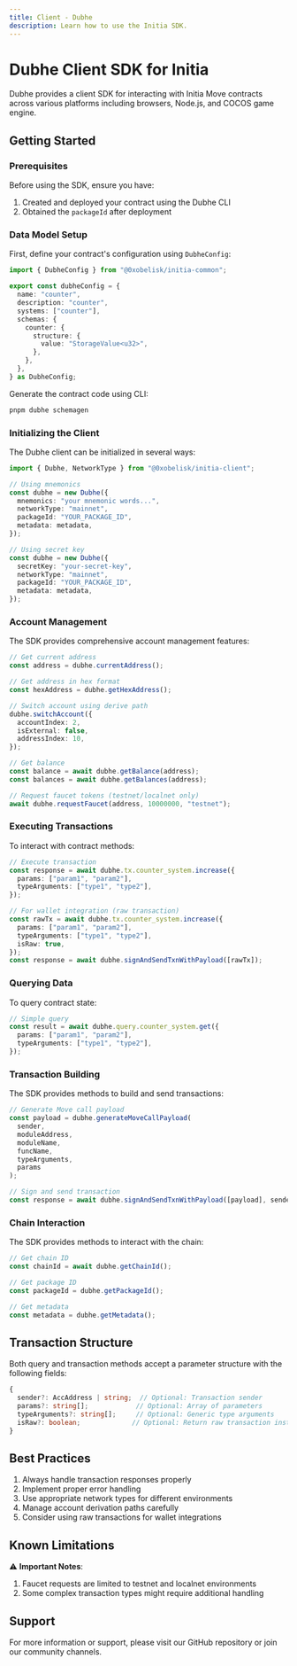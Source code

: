 ```yaml
---
title: Client - Dubhe
description: Learn how to use the Initia SDK.
---
```


# Dubhe Client SDK for Initia

Dubhe provides a client SDK for interacting with Initia Move contracts across various platforms including browsers, Node.js, and COCOS game engine.

## Getting Started

### Prerequisites

Before using the SDK, ensure you have:

1. Created and deployed your contract using the Dubhe CLI
2. Obtained the `packageId` after deployment

### Data Model Setup

First, define your contract's configuration using `DubheConfig`:

```typescript
import { DubheConfig } from "@0xobelisk/initia-common";

export const dubheConfig = {
  name: "counter",
  description: "counter",
  systems: ["counter"],
  schemas: {
    counter: {
      structure: {
        value: "StorageValue<u32>",
      },
    },
  },
} as DubheConfig;
```

Generate the contract code using CLI:

```bash
pnpm dubhe schemagen
```

### Initializing the Client

The Dubhe client can be initialized in several ways:

```typescript
import { Dubhe, NetworkType } from "@0xobelisk/initia-client";

// Using mnemonics
const dubhe = new Dubhe({
  mnemonics: "your mnemonic words...",
  networkType: "mainnet",
  packageId: "YOUR_PACKAGE_ID",
  metadata: metadata,
});

// Using secret key
const dubhe = new Dubhe({
  secretKey: "your-secret-key",
  networkType: "mainnet",
  packageId: "YOUR_PACKAGE_ID",
  metadata: metadata,
});
```

### Account Management

The SDK provides comprehensive account management features:

```typescript
// Get current address
const address = dubhe.currentAddress();

// Get address in hex format
const hexAddress = dubhe.getHexAddress();

// Switch account using derive path
dubhe.switchAccount({
  accountIndex: 2,
  isExternal: false,
  addressIndex: 10,
});

// Get balance
const balance = await dubhe.getBalance(address);
const balances = await dubhe.getBalances(address);

// Request faucet tokens (testnet/localnet only)
await dubhe.requestFaucet(address, 10000000, "testnet");
```

### Executing Transactions

To interact with contract methods:

```typescript
// Execute transaction
const response = await dubhe.tx.counter_system.increase({
  params: ["param1", "param2"],
  typeArguments: ["type1", "type2"],
});

// For wallet integration (raw transaction)
const rawTx = await dubhe.tx.counter_system.increase({
  params: ["param1", "param2"],
  typeArguments: ["type1", "type2"],
  isRaw: true,
});
const response = await dubhe.signAndSendTxnWithPayload([rawTx]);
```

### Querying Data

To query contract state:

```typescript
// Simple query
const result = await dubhe.query.counter_system.get({
  params: ["param1", "param2"],
  typeArguments: ["type1", "type2"],
});
```

### Transaction Building

The SDK provides methods to build and send transactions:

```typescript
// Generate Move call payload
const payload = dubhe.generateMoveCallPayload(
  sender,
  moduleAddress,
  moduleName,
  funcName,
  typeArguments,
  params
);

// Sign and send transaction
const response = await dubhe.signAndSendTxnWithPayload([payload], sender);
```

### Chain Interaction

The SDK provides methods to interact with the chain:

```typescript
// Get chain ID
const chainId = await dubhe.getChainId();

// Get package ID
const packageId = dubhe.getPackageId();

// Get metadata
const metadata = dubhe.getMetadata();
```

## Transaction Structure

Both query and transaction methods accept a parameter structure with the following fields:

```typescript
{
  sender?: AccAddress | string;  // Optional: Transaction sender
  params?: string[];            // Optional: Array of parameters
  typeArguments?: string[];     // Optional: Generic type arguments
  isRaw?: boolean;             // Optional: Return raw transaction instead of executing
}
```

## Best Practices

1. Always handle transaction responses properly
2. Implement proper error handling
3. Use appropriate network types for different environments
4. Manage account derivation paths carefully
5. Consider using raw transactions for wallet integrations

## Known Limitations

⚠️ **Important Notes**:

1. Faucet requests are limited to testnet and localnet environments
2. Some complex transaction types might require additional handling

## Support

For more information or support, please visit our GitHub repository or join our community channels.
